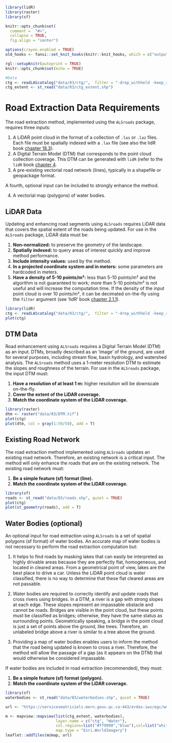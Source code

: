 ```r
library(lidR)
library(raster)
library(sf)

knitr::opts_chunk$set(
  comment =  "#>", 
  collapse = TRUE,
  fig.align = "center")

options(crayon.enabled = TRUE)
old_hooks <- fansi::set_knit_hooks(knitr::knit_hooks, which = c("output", "message", "error"))

rgl::setupKnitr(autoprint = TRUE)
knitr::opts_chunk$set(echo = TRUE)

#Data
ctg <- readLAScatalog("data/03/ctg/",  filter = "-drop_withheld -keep_random_fraction 0.25")
ctg_extent <- st_read("data/03/ctg_extent.shp")
```

# Road Extraction Data Requirements {#sec-road-extraction-data-requirements}

The road extraction method, implemented using the `ALSroads` package, requires three inputs:

1.  A LiDAR point cloud in the format of a collection of `.las` or `.laz` files. Each file must be spatially indexed with a `.lax` file (see also the lidR book [chapter 18.3](https://r-lidar.github.io/lidRbook/spatial-indexing.html#spatial-indexing-files)).
2.  A Digital Terrain Model (DTM) that corresponds to the point cloud collection coverage. This DTM can be generated with `lidR` (refer to the `lidR` book [chapter 4](https://r-lidar.github.io/lidRbook/dtm.html).
3.  A pre-existing vectorial road network (lines), typically in a shapefile or geopackage format.

A fourth, optional input can be included to strongly enhance the method.

4.  A vectorial map (polygons) of water bodies.

## LiDAR Data {#sec-lidar-data}

Updating and enhancing road segments using `ALSroads` requires LiDAR data that covers the spatial extent of the roads being updated. For use in the `ALSroads` package, LiDAR data must be:

1.  **Non-normalized:** to preserve the geometry of the landscape.
2.  **Spatially indexed:** to query areas of interest quickly and improve method performance.
3.  **Include intensity values:** used by the method.
4.  **In a projected coordinate system and in meters:** some parameters are hardcoded in meters.
5.  **Have a density of 5-10 points/m²:** less than 5-10 points/m² and the algorithm is not guaranteed to work; more than 5-10 points/m² is not useful and will increase the computation time. If the density of the input point cloud is over 10 points/m², it can be decimated on-the-fly using the `filter` argument (see 'lidR' book [chapter 2.1.1](https://r-lidar.github.io/lidRbook/io.html#filter)).

```r
library(lidR)
ctg <- readLAScatalog("data/03/ctg/",  filter = "-drop_withheld -keep_random_fraction 0.25")
plot(ctg)
```

## DTM Data {#sec-dtm-data}

Road enhancement using `ALSroads` requires a Digital Terrain Model (DTM) as an input. DTMs, broadly described as an 'image' of the ground, are used for several purposes, including stream flow, basin hydrology, and watershed analysis. The `ALSroads` method uses a 1-meter resolution DTM to estimate the slopes and roughness of the terrain. For use in the `ALSroads` package, the input DTM must:

1.  **Have a resolution of at least 1 m:** higher resolution will be downscale on-the-fly.
2.  **Cover the extent of the LiDAR coverage.**
3.  **Match the coordinate system of the LiDAR coverage.**

```r
library(raster)
dtm <- raster("data/03/DTM.tif")
plot(ctg)
plot(dtm, col = gray(1:50/50), add = T)
```

## Existing Road Network {#sec-existing-road-network}

The road extraction method implemented using `ALSroads` updates an existing road network. Therefore, an existing network is a critical input. The method will only enhance the roads that are on the existing network. The existing road network must:

1.  **Be a simple feature (sf) format (line).**
2.  **Match the coordinate system of the LiDAR coverage.**

```r
library(sf)
roads <- st_read("data/03/roads.shp", quiet = TRUE)
plot(ctg)
plot(st_geometry(roads), add = T)
```

## Water Bodies (optional) {#sec-water-bodies}

An optional input for road extraction using `ALSroads` is a set of spatial polygons (sf format) of water bodies. An accurate map of water bodies is not necessary to perform the road extraction computation but:

1.  It helps to find roads by masking lakes that can easily be interpreted as highly drivable areas because they are perfectly flat, homogeneous, and located in cleared areas. From a geometrical point of view, lakes are the best place to drive a car. Unless the LiDAR point cloud is water classified, there is no way to determine that these flat cleared areas are not passable.

2.  Water bodies are required to correctly identify and update roads that cross rivers using bridges. In a DTM, a river is a gap with strong slopes at each edge. These slopes represent an impassable obstacle and cannot be roads. Bridges are visible in the point cloud, but these points must be classified as bridges; otherwise, they have the same status as surrounding points. Geometrically speaking, a bridge in the point cloud is just a set of points above the ground, like trees. Therefore, an unlabeled bridge above a river is similar to a tree above the ground.

3.  Providing a map of water bodies enables users to inform the method that the road being updated is known to cross a river. Therefore, the method will allow the passage of a gap (as it appears on the DTM) that would otherwise be considered impassable.

If water bodies are included in road extraction (recommended), they must:

1.  **Be a simple feature (sf) format (polygon).**
2.  **Match the coordinate system of the LiDAR coverage.**

```r
library(sf)
waterbodies <- st_read("data/03/waterbodies.shp", quiet = TRUE)
```

```r
url <- "https://servicesmatriciels.mern.gouv.qc.ca:443/erdas-iws/ogc/wmts/Inventaire_Ecoforestier/Inventaire_Ecoforestier/default/GoogleMapsCompatibleExt2:epsg:3/{z}/{y}/{x}.jpg"

m <- mapview::mapview(list(ctg_extent, waterbodies),
                      layer.name = c("ctg", "Water"),
                      col.regions=list("#ff9999","blue"),col=list("white","white"),
                      map.type = "Esri.WorldImagery")
leaflet::addTiles(m@map, url)
```
